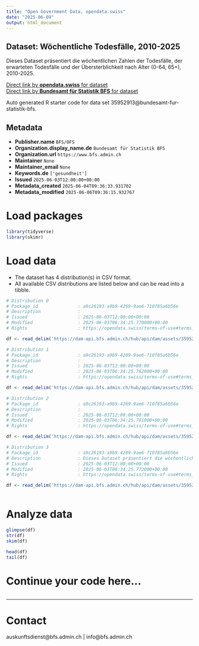 ```yaml
---
title: "Open Government Data, opendata.swiss"
date: "2025-06-09"
output: html_document
---
```


## Dataset: Wöchentliche Todesfälle, 2010-2025

Dieses Dataset präsentiert die wöchentlichen Zahlen der Todesfälle, der erwarteten Todesfälle und der Übersterblichkeit nach Alter (0-64, 65+), 2010-2025.

[Direct link by **opendata.swiss** for dataset](https://opendata.swiss/de/dataset/wochentliche-todesfalle-2010-2025)<br>
[Direct link by **Bundesamt für Statistik BFS** for dataset](https://www.bfs.admin.ch/asset/de/ts-d-14.03.04.03-wr)

Auto generated R starter code for data set 35952913@bundesamt-fur-statistik-bfs.

## Metadata

- **Publisher.name** `BFS/OFS`
- **Organization.display_name.de** `Bundesamt für Statistik BFS`
- **Organization.url** `https://www.bfs.admin.ch`
- **Maintainer** `None`
- **Maintainer_email** `None`
- **Keywords.de** `['gesundheit']`
- **Issued** `2025-06-03T12:00:00+00:00`
- **Metadata_created** `2025-06-04T09:36:33.931702`
- **Metadata_modified** `2025-06-06T09:36:15.932767`


# Load packages

```r

library(tidyverse)
library(skimr)

```

# Load data

-   The dataset has 4 distribution(s) in CSV format.
-   All available CSV distributions are listed below and can be read into a tibble.

```r

# Distribution 0
# Package_id               : a9c26193-a9b9-4269-9ae6-710f85a6b56e
# Description              : 
# Issued                   : 2025-06-03T12:00:00+00:00
# Modified                 : 2025-06-03T06:34:25.770000+00:00
# Rights                   : https://opendata.swiss/terms-of-use#terms_by_ask

df <- read_delim('https://dam-api.bfs.admin.ch/hub/api/dam/assets/35952925/master')

# Distribution 1
# Package_id               : a9c26193-a9b9-4269-9ae6-710f85a6b56e
# Description              : 
# Issued                   : 2025-06-03T12:00:00+00:00
# Modified                 : 2025-06-03T06:34:25.782000+00:00
# Rights                   : https://opendata.swiss/terms-of-use#terms_by_ask

df <- read_delim('https://dam-api.bfs.admin.ch/hub/api/dam/assets/35952931/master')

# Distribution 2
# Package_id               : a9c26193-a9b9-4269-9ae6-710f85a6b56e
# Description              : 
# Issued                   : 2025-06-03T12:00:00+00:00
# Modified                 : 2025-06-03T06:34:25.781000+00:00
# Rights                   : https://opendata.swiss/terms-of-use#terms_by_ask

df <- read_delim('https://dam-api.bfs.admin.ch/hub/api/dam/assets/35952927/master')

# Distribution 3
# Package_id               : a9c26193-a9b9-4269-9ae6-710f85a6b56e
# Description              : Dieses Dataset präsentiert die wöchentlichen Zahlen der Todesfälle, der erwarteten Todesfälle und der Übersterblichkeit nach Alter (0-64, 65+), 2010-2025.
# Issued                   : 2025-06-03T12:00:00+00:00
# Modified                 : 2025-06-03T06:34:25.772000+00:00
# Rights                   : https://opendata.swiss/terms-of-use#terms_by_ask

df <- read_delim('https://dam-api.bfs.admin.ch/hub/api/dam/assets/35952935/master')



```

# Analyze data

```r

glimpse(df)
str(df)
skim(df)

head(df)
tail(df)

```

# Continue your code here...

```r

```

------------------------------------------------------------------------

# Contact

auskunftsdienst@bfs.admin.ch | info@bfs.admin.ch
